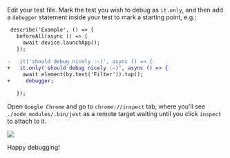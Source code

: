 Edit your test file. Mark the test you wish to debug as `it.only`, and then add a `debugger` statement
inside your test to mark a starting point, e.g.:

```diff title="e2e/starter.test.js"
 describe('Example', () => {
   beforeAll(async () => {
     await device.launchApp();
   });
   
-   it('should debug nicely :-)', async () => {
+   it.only('should debug nicely :-)', async () => {
     await element(by.text('Filter')).tap();
+     debugger;

   });
```

Open `Google Chrome` and go to `chrome://inspect` tab, where you'll see `./node_modules/.bin/jest` as a remote
target waiting until you click `inspect` to attach to it.

![](../../img/inspect-brk.png)

Happy debugging!